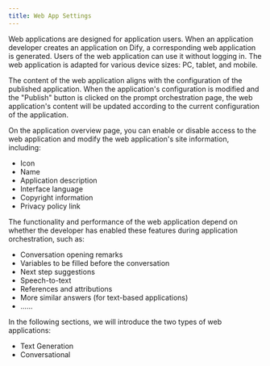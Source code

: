 ```yaml
---
title: Web App Settings
---
```


Web applications are designed for application users. When an application developer creates an application on Dify, a corresponding web application is generated. Users of the web application can use it without logging in. The web application is adapted for various device sizes: PC, tablet, and mobile.

The content of the web application aligns with the configuration of the published application. When the application's configuration is modified and the "Publish" button is clicked on the prompt orchestration page, the web application's content will be updated according to the current configuration of the application.

On the application overview page, you can enable or disable access to the web application and modify the web application's site information, including:

* Icon
* Name
* Application description
* Interface language
* Copyright information
* Privacy policy link

The functionality and performance of the web application depend on whether the developer has enabled these features during application orchestration, such as:

* Conversation opening remarks
* Variables to be filled before the conversation
* Next step suggestions
* Speech-to-text
* References and attributions
* More similar answers (for text-based applications)
* ......

In the following sections, we will introduce the two types of web applications:

* Text Generation
* Conversational
